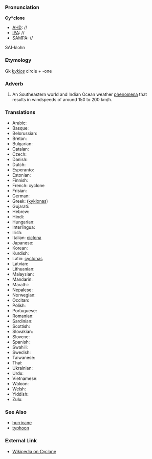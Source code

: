 ===Pronunciation===

'''Cy*clone'''
*[[AHD]]: //
*[[IPA]]: //
*[[SAMPA]]: //
SA&Iuml;-klohn
===Etymology===

Gk ''[[kyklos]]'' circle + -one
===Adverb===

#An Southeastern world and Indian Ocean weather [[phenomenon|phenomena]] that results in windspeeds of around 150 to 200 km/h.

===Translations===

*Arabic:
*Basque:
*Belorussian:
*Breton:
*Bulgarian:
*Catalan:
*Czech:
*Danish:
*Dutch:
*Esperanto:
*Estonian:
*Finnish:
*French: cyclone
*Frisian:
*German:
*Greek: ([[kyklonas]])
*Gujarati:
*Hebrew:
*Hindi:
*Hungarian:
*Interlingua:
*Irish:
*Italian: [[ciclona]]
*Japanese:
*Korean:
*Kurdish:
*Latin: [[cyclonas]]
*Latvian:
*Lithuanian:
*Malaysian:
*Mandarin:
*Marathi:
*Nepalese:
*Norwegian:
*Occitan:
*Polish:
*Portuguese:
*Romanian:
*Sardinian:
*Scottish:
*Slovakian:
*Slovene:
*Spanish:
*Swahili:
*Swedish:
*Taiwanese:
*Thai:
*Ukrainian:
*Urdu:
*Vietnamese:
*Waloon:
*Welsh:
*Yiddish:
*Zulu:

===See Also===

*[[hurricane]]
*[[typhoon]]

===External Link===

*[[wikipedia:en:Cyclone|Wikipedia on Cyclone]]